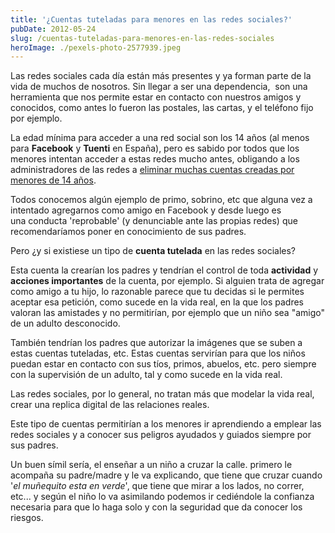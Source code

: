 ```yaml
---
title: '¿Cuentas tuteladas para menores en las redes sociales?'
pubDate: 2012-05-24
slug: /cuentas-tuteladas-para-menores-en-las-redes-sociales
heroImage: ./pexels-photo-2577939.jpeg
---
```


Las redes sociales cada día están más presentes y ya forman parte de la vida de muchos de nosotros. Sin llegar a ser una dependencia,  son una herramienta que nos permite estar en contacto con nuestros amigos y conocidos, como antes lo fueron las postales, las cartas, y el teléfono fijo por ejemplo.

La edad mínima para acceder a una red social son los 14 años (al menos para **Facebook** y **Tuenti** en España), pero es sabido por todos que los menores intentan acceder a estas redes mucho antes, obligando a los administradores de las redes a [eliminar muchas cuentas creadas por menores de 14 años](http://www.lne.es/sociedad-cultura/2010/06/24/tuenti-borrado-35000-perfiles-menores-14-anos-primer-semestre-2010/933494.html).

Todos conocemos algún ejemplo de primo, sobrino, etc que alguna vez a intentado agregarnos como amigo en Facebook y desde luego es una conducta 'reprobable' (y denunciable ante las propias redes) que recomendaríamos poner en conocimiento de sus padres.

Pero ¿y si existiese un tipo de **cuenta tutelada** en las redes sociales?

Esta cuenta la crearían los padres y tendrían el control de toda **actividad** y **acciones importantes** de la cuenta, por ejemplo. Si alguien trata de agregar como amigo a tu hijo, lo razonable parece que tu decidas si le permites aceptar esa petición, como sucede en la vida real, en la que los padres valoran las amistades y no permitirían, por ejemplo que un niño sea "amigo" de un adulto desconocido.

También tendrían los padres que autorizar la imágenes que se suben a estas cuentas tuteladas, etc. Estas cuentas servirían para que los niños puedan estar en contacto con sus tíos, primos, abuelos, etc. pero siempre con la supervisión de un adulto, tal y como sucede en la vida real.

Las redes sociales, por lo general, no tratan más que modelar la vida real, crear una replica digital de las relaciones reales.

Este tipo de cuentas permitirían a los menores ir aprendiendo a emplear las redes sociales y a conocer sus peligros ayudados y guiados siempre por sus padres.

Un buen símil sería, el enseñar a un niño a cruzar la calle. primero le acompaña su padre/madre y le va explicando, que tiene que cruzar cuando '_el muñequito esta en verde_', que tiene que mirar a los lados, no correr, etc... y según el niño lo va asimilando podemos ir cediéndole la confianza necesaria para que lo haga solo y con la seguridad que da conocer los riesgos.
